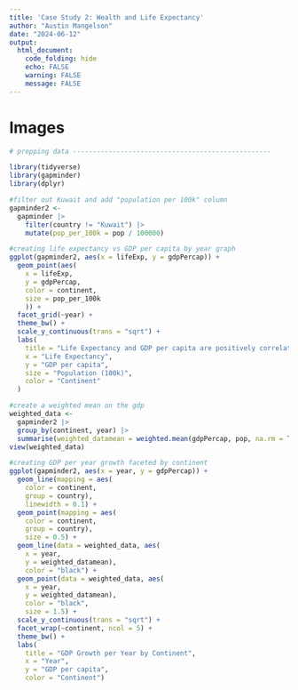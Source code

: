 ```yaml
---
title: 'Case Study 2: Wealth and Life Expectancy'
author: "Austin Mangelson"
date: "2024-06-12"
output: 
  html_document:
    code_folding: hide
    echo: FALSE
    warning: FALSE
    message: FALSE
---
```


# Images

```r
# prepping data --------------------------------------------------

library(tidyverse)
library(gapminder)
library(dplyr)

#filter out Kuwait and add "population per 100k" column
gapminder2 <- 
  gapminder |>
    filter(country != "Kuwait") |> 
    mutate(pop_per_100k = pop / 100000)

#creating life expectancy vs GDP per capita by year graph
ggplot(gapminder2, aes(x = lifeExp, y = gdpPercap)) +
  geom_point(aes(
    x = lifeExp, 
    y = gdpPercap,
    color = continent,
    size = pop_per_100k
    )) +
  facet_grid(~year) +
  theme_bw() +
  scale_y_continuous(trans = "sqrt") +
  labs(
    title = "Life Expectancy and GDP per capita are positively correlated",
    x = "Life Expectancy", 
    y = "GDP per capita",
    size = "Population (100k)",
    color = "Continent"
  )
```


```r

#create a weighted mean on the gdp
weighted_data <- 
  gapminder2 |> 
  group_by(continent, year) |> 
  summarise(weighted_datamean = weighted.mean(gdpPercap, pop, na.rm = TRUE))
view(weighted_data)

#creating GDP per year growth faceted by continent
ggplot(gapminder2, aes(x = year, y = gdpPercap)) + 
  geom_line(mapping = aes(
    color = continent, 
    group = country), 
    linewidth = 0.1) +
  geom_point(mapping = aes(
    color = continent, 
    group = country),
    size = 0.5) +
  geom_line(data = weighted_data, aes(
    x = year,
    y = weighted_datamean),
    color = "black") +
  geom_point(data = weighted_data, aes(
    x = year,
    y = weighted_datamean),
    color = "black",
    size = 1.5) +
  scale_y_continuous(trans = "sqrt") +
  facet_wrap(~continent, ncol = 5) + 
  theme_bw() + 
  labs(
    title = "GDP Growth per Year by Continent",
    x = "Year",
    y = "GDP per capita",
    color = "Continent")
```

